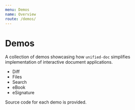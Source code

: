 ```yaml
---
menu: Demos
name: Overview
route: /demos/
---
```



# Demos

A collection of demos showcasing how `unified-doc` simplifies implementation of interactive document applications.

- <Link to="./diff">Diff</Link>
- <Link to="./files">Files</Link>
- <Link to="./search">Search</Link>
- <Link to="./ebook">eBook</Link>
- <Link to="./esignature">eSignature</Link>

Source code for each demo is provided.
